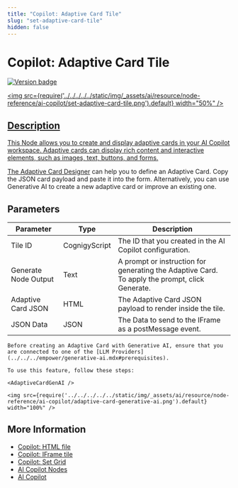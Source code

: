 ```yaml
---
title: "Copilot: Adaptive Card Tile"
slug: "set-adaptive-card-tile"
hidden: false
---
```




# Copilot: Adaptive Card Tile

<a href="../../../../release-notes/4.79.mdx" /><img src="https://img.shields.io/badge/Added in-v4.79-blue.svg" alt="Version badge" />

<img src={require('../../../../../static/img/_assets/ai/resource/node-reference/ai-copilot/set-adaptive-card-tile.png').default} width="50%" />

## Description

This Node allows you to create and display adaptive cards in your AI Copilot workspace. Adaptive cards can display rich content and interactive elements, such as images, text, buttons, and forms. 

The [Adaptive Card Designer](https://adaptivecards.io/designer) can help you to define an Adaptive Card. Copy the JSON card payload and paste it into the form. Alternatively, you can use Generative AI to create a new adaptive card or improve an existing one.

## Parameters 

| Parameter            | Type          | Description                                                                                    |
|----------------------|---------------|------------------------------------------------------------------------------------------------|
| Tile ID              | CognigyScript | The ID that you created in the AI Copilot configuration.                                       |
| Generate Node Output | Text          | A prompt or instruction for generating the Adaptive Card. To apply the prompt, click Generate. |
| Adaptive Card JSON   | HTML          | The Adaptive Card JSON payload to render inside the tile.                                      |
| JSON Data            | JSON          | The Data to send to the IFrame as a postMessage event.                                         |

<CollapsibleSection title="Create an Adaptive Card with Generative AI">

    Before creating an Adaptive Card with Generative AI, ensure that you are connected to one of the [LLM Providers](../../../empower/generative-ai.mdx#prerequisites).
    
    To use this feature, follow these steps:
    
    <AdaptiveCardGenAI />
    
    <img src={require('../../../../../static/img/_assets/ai/resource/node-reference/ai-copilot/adaptive-card-generative-ai.png').default} width="100%" />
    

</CollapsibleSection>


## More Information

- [Copilot: HTML file](set-html-tile.mdx)
- [Copilot: IFrame tile](set-iframe-tile.mdx)
- [Copilot: Set Grid](set-grid.mdx)
- [AI Copilot Nodes](overview.mdx)
- [AI Copilot](../../../../ai-copilot/overview.mdx)